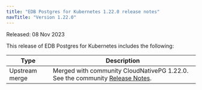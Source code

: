 ```yaml
---
title: "EDB Postgres for Kubernetes 1.22.0 release notes"
navTitle: "Version 1.22.0"
---
```


Released: 08 Nov 2023

This release of EDB Postgres for Kubernetes includes the following:

|      Type      |                                                                                  Description                                                                                   |
| -------------- | ------------------------------------------------------------------------------------------------------------------------------------------------------------------------------ |
| Upstream merge |  Merged with community CloudNativePG 1.22.0. See the community [Release Notes](https://cloudnative-pg.io/documentation/1.22/release_notes/v1.22/).                                    |

